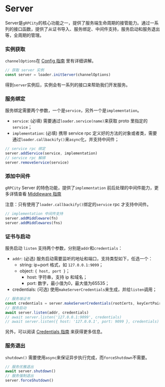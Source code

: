 # Server

Server是`gRPCity`的核心功能之一，提供了服务端生命周期的接管能力。通过一系列的接口函数，提供了从证书导入、服务绑定、中间件支持，服务启动和服务退出等，全周期的管理。

### 实例获取

`channelOptions`在 [Config 指南](/guide/config) 里有详细讲解。

```js
// 获取 server 实例
const server = loader.initServer(channelOptions)
```

得到`server`实例后，实例会有一系列的接口来帮助我们开发服务。

### 服务绑定

服务绑定需要两个参数，一个是`service`，另外一个是`implementation`。

- `service`: (必填) 需要通过`loader.service(name)`来获取 proto 里指定的`service`；
- `implementation`: (必填) 携带 service rpc 定义好的方法的对象或者类，需要通过`loader.callbackify()`来`async`化，并支持中间件；

```js
// service rpc 绑定
server.addService(service, implementation)
// service rpc 解绑
server.removeService(service)
```

### 添加中间件

`gRPCity` Server 的特色功能，提供了`implementation` 前后处理的中间件能力，更多详情查看 [Middleware 指南](/guide/middleware)

注意：只有使用了`loader.callbackify()`绑定的`service` rpc 才支持中间件。

```js
// implementation 中间件支持
server.addMiddleware(fn)
server.addMiddlewares(fns)
```

### 证书与启动

服务启动 `listen` 支持两个参数，分别是`addr`和`credentials`：

- `addr`: (必选) 服务启动需要监听的地址和端口，支持类型如下，任选一个：
    - string: ip+port 格式，如 `127.0.0.1:9099`；
    - object: `{ host, port }`；
        - host: 字符串，支持 ip 和域名；
        - port: 数字，最小值为0，最大值为65535；
- credentials: (可选) 使用`makeServerCredentials`来生成，并给`listen`调用；

```js
// 服务端证书
const credentials = server.makeServerCredentials(rootCerts, keyCertPairs, checkClientCertificate)
// 服务启动
await server.listen(addr, credentials)
// await server.listen('127.0.0.1:9099', credentials)
// await server.listen({ host: '127.0.0.1', port: 9099 }, credentials)
```

另外，可以阅读 [Credentials 指南](/guide/credentials) 来获得更多信息。

### 服务退出

`shutdown()` 需要使用`async`来保证异步执行完成，而`forceShutdown`不需要。

```js
// 服务优雅退出
await server.shutdown()
// 服务强制退出
server.forceShutdown()
```

